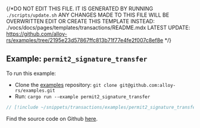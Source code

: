 {/*DO NOT EDIT THIS FILE. IT IS GENERATED BY RUNNING `./scripts/update.sh`
ANY CHANGES MADE TO THIS FILE WILL BE OVERWRITTEN
EDIT OR CREATE THIS TEMPLATE INSTEAD: ./vocs/docs/pages/templates/transactions/README.mdx
LATEST UPDATE: https://github.com/alloy-rs/examples/tree/2195e23d57867ffc813b71f77e4fe2f007c8ef8e
*/}

## Example: `permit2_signature_transfer`

To run this example:

- Clone the [examples](https://github.com/alloy-rs/examples) repository: `git clone git@github.com:alloy-rs/examples.git`
- Run: `cargo run --example permit2_signature_transfer`

```rust
// [!include ~/snippets/transactions/examples/permit2_signature_transfer.rs]
```

Find the source code on Github [here](https://github.com/alloy-rs/examples/tree/2195e23d57867ffc813b71f77e4fe2f007c8ef8e/examples/transactions/examples/permit2_signature_transfer.rs).

